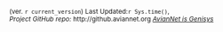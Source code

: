 
<sub>(ver. `r current_version`)  Last Updated:`r Sys.time()`,  
*Project GitHub repo:* http://github.aviannet.org 
_[AvianNet is Genisys](https://en.wikipedia.org/wiki/Skynet_(Terminator))_ </sub> 



